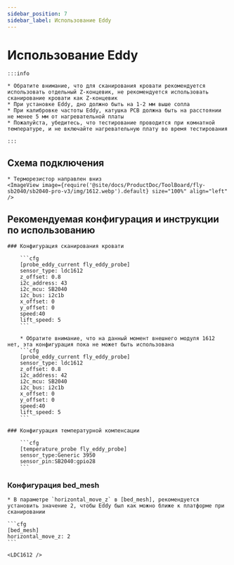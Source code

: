 ```yaml
---
sidebar_position: 7
sidebar_label: Использование Eddy
---
```




# Использование Eddy

    :::info

    * Обратите внимание, что для сканирования кровати рекомендуется использовать отдельный Z-концевик, не рекомендуется использовать сканирование кровати как Z-концевик
    * При установке Eddy, дно должно быть на 1-2 мм выше сопла
    * При калибровке частоты Eddy, катушка PCB должна быть на расстоянии не менее 5 мм от нагревательной платы
    * Пожалуйста, убедитесь, что тестирование проводится при комнатной температуре, и не включайте нагревательную плату во время тестирования

    :::

## Схема подключения

    * Терморезистор направлен вниз
    <ImageView image={require('@site/docs/ProductDoc/ToolBoard/fly-sb2040/sb2040-pro-v3/img/1612.webp').default} size="100%" align="left" />


## Рекомендуемая конфигурация и инструкции по использованию

    ### Конфигурация сканирования кровати

        ```cfg
        [probe_eddy_current fly_eddy_probe]
        sensor_type: ldc1612
        z_offset: 0.8
        i2c_address: 43
        i2c_mcu: SB2040
        i2c_bus: i2c1b
        x_offset: 0
        y_offset: 0
        speed:40
        lift_speed: 5
        ```

        * Обратите внимание, что на данный момент внешнего модуля 1612 нет, эта конфигурация пока не может быть использована
        ```cfg
        [probe_eddy_current fly_eddy_probe]
        sensor_type: ldc1612
        z_offset: 0.8
        i2c_address: 42
        i2c_mcu: SB2040
        i2c_bus: i2c1b
        x_offset: 0
        y_offset: 0
        speed:40
        lift_speed: 5
        ```

    ### Конфигурация температурной компенсации

        ```cfg
        [temperature_probe fly_eddy_probe]
        sensor_type:Generic 3950
        sensor_pin:SB2040:gpio28
        ```

### Конфигурация bed_mesh

    * В параметре `horizontal_move_z` в [bed_mesh], рекомендуется установить значение 2, чтобы Eddy был как можно ближе к платформе при сканировании

    ```cfg
    [bed_mesh]
    horizontal_move_z: 2
    ```

    <LDC1612 />